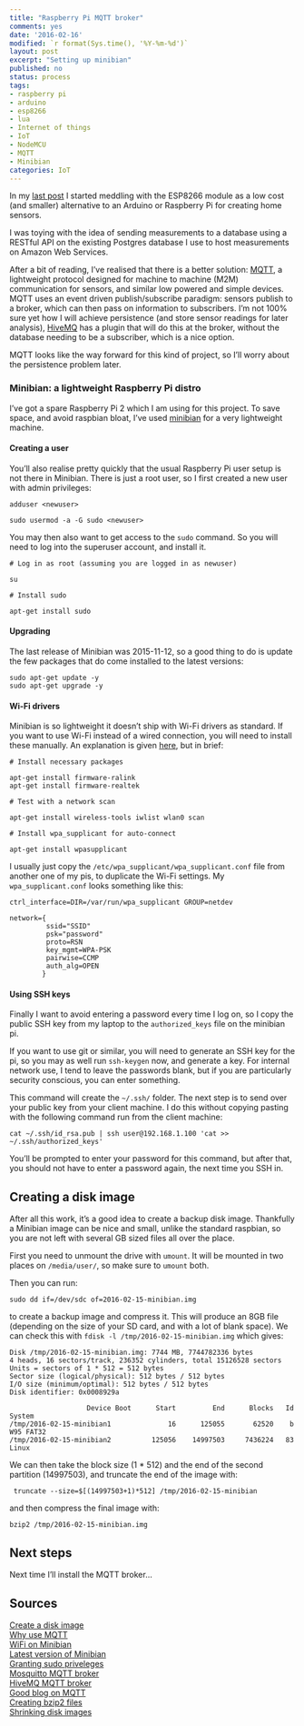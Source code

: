```yaml
---
title: "Raspberry Pi MQTT broker"
comments: yes
date: '2016-02-16'
modified: `r format(Sys.time(), '%Y-%m-%d')`
layout: post
excerpt: "Setting up minibian"
published: no
status: process
tags:
- raspberry pi
- arduino
- esp8266
- lua
- Internet of things
- IoT
- NodeMCU
- MQTT
- Minibian
categories: IoT
---
```


In my [last post](../esp8266) I started meddling with the ESP8266 module as a low
cost (and smaller) alternative to an Arduino or Raspberry Pi for creating home
sensors.

I was toying with the idea of sending measurements to a database using a RESTful
API on the existing Postgres database I use to host measurements on Amazon Web
Services.

After a bit of reading, I've realised that there is a better solution:
[MQTT](http://mqtt.org/), a lightweight protocol designed for machine to machine
(M2M) communication for sensors, and similar low powered and simple devices. 
MQTT uses an event driven publish/subscribe paradigm: sensors publish to a
broker, which can then pass on information to subscribers. I'm not 100% sure yet
how I will achieve persistence (and store sensor readings for later analysis),
[HiveMQ](http://www.hivemq.com/blog/how-to-get-started-with-mqtt) has a plugin
that will do this at the broker, without the database needing to be a
subscriber, which is a nice option.

MQTT looks like the way forward for this kind of project, so I'll worry about
the persistence problem later.

### Minibian: a lightweight Raspberry Pi distro

I've got a spare Raspberry Pi 2 which I am using for this project. To save
space, and avoid raspbian bloat, I've used
[minibian](https://minibianpi.wordpress.com/features/) for a very lightweight
machine.

#### Creating a user

You'll also realise pretty quickly that the usual Raspberry Pi user setup is not
there in Minibian. There is just a root user, so I first created a new user with
admin privileges:

``` 
adduser <newuser>

sudo usermod -a -G sudo <newuser> 
```

You may then also want to get access to the `sudo` command. So you will need to
log into the superuser account, and install it.

``` 
# Log in as root (assuming you are logged in as newuser)

su

# Install sudo

apt-get install sudo 
``` 

#### Upgrading

The last release of Minibian was 2015-11-12, so a good thing to do is update the
few packages that do come installed to the latest versions:

```
sudo apt-get update -y
sudo apt-get upgrade -y 
```

#### Wi-Fi drivers

Minibian is so lightweight it doesn't ship with Wi-Fi drivers as standard. If
you want to use Wi-Fi instead of a wired connection, you will need to install
these manually. An explanation is given
[here](https://www.raspberrypi.org/forums/viewtopic.php?f=66&t=108863), but in
brief:

```
# Install necessary packages

apt-get install firmware-ralink 
apt-get install firmware-realtek

# Test with a network scan

apt-get install wireless-tools iwlist wlan0 scan

# Install wpa_supplicant for auto-connect

apt-get install wpasupplicant

```

I usually just copy the `/etc/wpa_supplicant/wpa_supplicant.conf` file from
another one of my pis, to duplicate the Wi-Fi settings. My `wpa_supplicant.conf`
looks something like this:

``` 
ctrl_interface=DIR=/var/run/wpa_supplicant GROUP=netdev

network={
         ssid="SSID"
         psk="password"
         proto=RSN
         key_mgmt=WPA-PSK
         pairwise=CCMP
         auth_alg=OPEN
        }

```

#### Using SSH keys

Finally I want to avoid entering a password every time I log on, so I copy the
public SSH key from my laptop to the `authorized_keys` file on the minibian pi.

If you want to use git or similar, you will need to generate an SSH key for the
pi, so you may as well run `ssh-keygen` now, and generate a key. For internal
network use, I tend to leave the passwords blank, but if you are particularly
security conscious, you can enter something.

This command will create the `~/.ssh/` folder. The next step is to send over
your public key from your client machine. I do this without copying pasting with
the following command run from the client machine:

```
cat ~/.ssh/id_rsa.pub | ssh user@192.168.1.100 'cat >>
~/.ssh/authorized_keys' 
```

You'll be prompted to enter your password for this
command, but after that, you should not have to enter a password again, the next
time you SSH in.

## Creating a disk image

After all this work, it's a good idea to create a backup disk image. Thankfully
a Minibian image can be nice and small, unlike the standard raspbian, so you are
not left with several GB sized files all over the place.

First you need to unmount the drive with `umount`. It will be mounted in two
places on `/media/user/`, so make sure to `umount` both.

Then you can run:

``` 
sudo dd if=/dev/sdc of=2016-02-15-minibian.img 
```  
to create a backup image and compress it.
This will produce an 8GB file (depending on the size of your SD card, and with a lot of blank space).
We can check this with `fdisk -l /tmp/2016-02-15-minibian.img` which gives:

```
Disk /tmp/2016-02-15-minibian.img: 7744 MB, 7744782336 bytes
4 heads, 16 sectors/track, 236352 cylinders, total 15126528 sectors
Units = sectors of 1 * 512 = 512 bytes
Sector size (logical/physical): 512 bytes / 512 bytes
I/O size (minimum/optimal): 512 bytes / 512 bytes
Disk identifier: 0x0008929a

                   Device Boot      Start         End      Blocks   Id  System
/tmp/2016-02-15-minibian1              16      125055       62520    b  W95 FAT32
/tmp/2016-02-15-minibian2          125056    14997503     7436224   83  Linux

```
We can then take the block size (1 * 512) and the end of the second partition (14997503), and truncate the end of the image with:

```
 truncate --size=$[(14997503+1)*512] /tmp/2016-02-15-minibian
```

and then compress the final image with:

```
bzip2 /tmp/2016-02-15-minibian.img
```

## Next steps

Next time I'll install the MQTT broker...

## Sources

[Create a disk image](https://help.ubuntu.com/community/DriveImaging)  
[Why use MQTT](http://www.penninkhof.com/2015/03/why-use-mqtt-in-iot-projects/)  
[WiFi on Minibian](https://www.raspberrypi.org/forums/viewtopic.php?f=66&t=108863)  
[Latest version of Minibian](https://minibianpi.wordpress.com/setup/)  
[Granting sudo priveleges](https://www.digitalocean.com/community/tutorials/how-to-add-delete-and-grant-sudo-privileges-to-users-on-a-debian-vps)  
[Mosquitto MQTT broker](http://mosquitto.org/)  
[HiveMQ MQTT broker](http://www.hivemq.com/blog/how-to-get-started-with-mqtt)  
[Good blog on MQTT](http://nthn.me/posts/2012/mqtt.html)  
[Creating bzip2 files](http://www.cyberciti.biz/faq/linuxunix-how-to-extract-and-decompress-a-bz2-tbz2-file/)  
[Shrinking disk images](http://softwarebakery.com/shrinking-images-on-linux)
